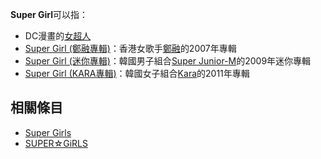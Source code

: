 '''Super Girl'''可以指：

* DC漫畫的[[女超人|女超人]]
* [[Super_Girl_(鄭融專輯)|Super Girl (鄭融專輯)]]：香港女歌手[[鄭融|鄭融]]的2007年專輯
* [[Super_Girl_(迷你專輯)|Super Girl (迷你專輯)]]：韓國男子組合[[Super_Junior-M|Super Junior-M]]的2009年迷你專輯
* [[Super_Girl_(KARA專輯)|Super Girl (KARA專輯)]]：韓國女子組合[[Kara|Kara]]的2011年專輯

==  相關條目 ==
* [[Super_Girls|Super Girls]]
* [[SUPER☆GiRLS|SUPER☆GiRLS]]

{{disambig|Cat=非中文名称消歧义}}